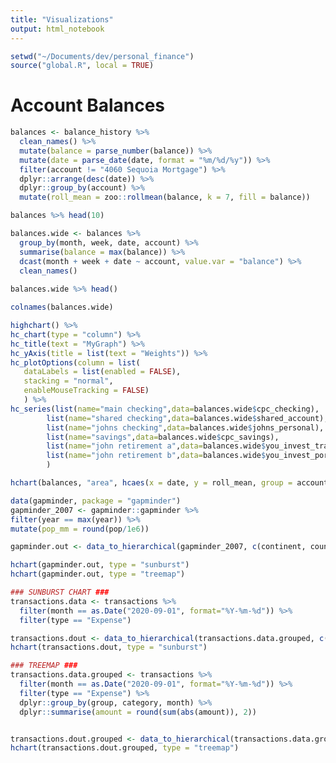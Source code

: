 ```yaml
---
title: "Visualizations"
output: html_notebook
---
```



```r
setwd("~/Documents/dev/personal_finance")
source("global.R", local = TRUE)
```

# Account Balances
```r
balances <- balance_history %>%
  clean_names() %>% 
  mutate(balance = parse_number(balance)) %>% 
  mutate(date = parse_date(date, format = "%m/%d/%y")) %>% 
  filter(account != "4060 Sequoia Mortgage") %>% 
  dplyr::arrange(desc(date)) %>%
  dplyr::group_by(account) %>% 
  mutate(roll_mean = zoo::rollmean(balance, k = 7, fill = balance))

balances %>% head(10)

balances.wide <- balances %>%
  group_by(month, week, date, account) %>%
  summarise(balance = max(balance)) %>%
  dcast(month + week + date ~ account, value.var = "balance") %>%
  clean_names()
  
balances.wide %>% head()

colnames(balances.wide)
```

```r
highchart() %>% 
hc_chart(type = "column") %>% 
hc_title(text = "MyGraph") %>% 
hc_yAxis(title = list(text = "Weights")) %>% 
hc_plotOptions(column = list(
   dataLabels = list(enabled = FALSE),
   stacking = "normal",
   enableMouseTracking = FALSE)
   ) %>% 
hc_series(list(name="main checking",data=balances.wide$cpc_checking),
        list(name="shared checking",data=balances.wide$shared_account),
        list(name="johns checking",data=balances.wide$johns_personal),
        list(name="savings",data=balances.wide$cpc_savings),
        list(name="john retirement a",data=balances.wide$you_invest_trade),
        list(name="john retirement b",data=balances.wide$you_invest_port_ret)
        )
```


```r
hchart(balances, "area", hcaes(x = date, y = roll_mean, group = account))
```

```r
data(gapminder, package = "gapminder")
gapminder_2007 <- gapminder::gapminder %>%
filter(year == max(year)) %>%
mutate(pop_mm = round(pop/1e6))

gapminder.out <- data_to_hierarchical(gapminder_2007, c(continent, country), pop_mm)

hchart(gapminder.out, type = "sunburst")
hchart(gapminder.out, type = "treemap")

### SUNBURST CHART ###
transactions.data <- transactions %>% 
  filter(month == as.Date("2020-09-01", format="%Y-%m-%d")) %>% 
  filter(type == "Expense")

transactions.dout <- data_to_hierarchical(transactions.data.grouped, c(group, category), amount)
hchart(transactions.dout, type = "sunburst")

### TREEMAP ###
transactions.data.grouped <- transactions %>% 
  filter(month == as.Date("2020-09-01", format="%Y-%m-%d")) %>% 
  filter(type == "Expense") %>%
  dplyr::group_by(group, category, month) %>%
  dplyr::summarise(amount = round(sum(abs(amount)), 2))


transactions.dout.grouped <- data_to_hierarchical(transactions.data.grouped, c(group,category), amount)
hchart(transactions.dout.grouped, type = "treemap")
```

